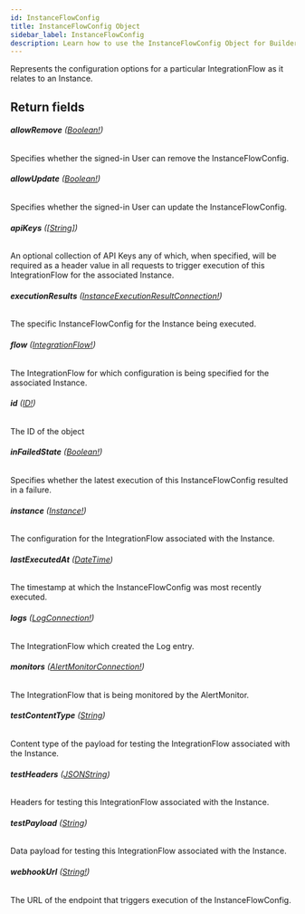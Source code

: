 ```yaml
---
id: InstanceFlowConfig
title: InstanceFlowConfig Object
sidebar_label: InstanceFlowConfig
description: Learn how to use the InstanceFlowConfig Object for Builder's API.
---
```


Represents the configuration options for a particular IntegrationFlow as it
relates to an Instance.

## Return fields

###### <b>allowRemove</b> ([Boolean!](/self-managed/composer/builder/api/schema/scalar/Boolean.mdx))

Specifies whether the signed-in User can remove the InstanceFlowConfig.

###### <b>allowUpdate</b> ([Boolean!](/self-managed/composer/builder/api/schema/scalar/Boolean.mdx))

Specifies whether the signed-in User can update the InstanceFlowConfig.

###### <b>apiKeys</b> ([[String]](/self-managed/composer/builder/api/schema/scalar/String.mdx))

An optional collection of API Keys any of which, when specified, will be required as a header value in all requests to trigger execution of this IntegrationFlow for the associated Instance.

###### <b>executionResults</b> ([InstanceExecutionResultConnection!](/self-managed/composer/builder/api/schema/object/InstanceExecutionResultConnection.mdx))

The specific InstanceFlowConfig for the Instance being executed.

###### <b>flow</b> ([IntegrationFlow!](/self-managed/composer/builder/api/schema/object/IntegrationFlow.mdx))

The IntegrationFlow for which configuration is being specified for the associated Instance.

###### <b>id</b> ([ID!](/self-managed/composer/builder/api/schema/scalar/ID.mdx))

The ID of the object

###### <b>inFailedState</b> ([Boolean!](/self-managed/composer/builder/api/schema/scalar/Boolean.mdx))

Specifies whether the latest execution of this InstanceFlowConfig resulted in a failure.

###### <b>instance</b> ([Instance!](/self-managed/composer/builder/api/schema/object/Instance.mdx))

The configuration for the IntegrationFlow associated with the Instance.

###### <b>lastExecutedAt</b> ([DateTime](/self-managed/composer/builder/api/schema/scalar/DateTime.mdx))

The timestamp at which the InstanceFlowConfig was most recently executed.

###### <b>logs</b> ([LogConnection!](/self-managed/composer/builder/api/schema/object/LogConnection.mdx))

The IntegrationFlow which created the Log entry.

###### <b>monitors</b> ([AlertMonitorConnection!](/self-managed/composer/builder/api/schema/object/AlertMonitorConnection.mdx))

The IntegrationFlow that is being monitored by the AlertMonitor.

###### <b>testContentType</b> ([String](/self-managed/composer/builder/api/schema/scalar/String.mdx))

Content type of the payload for testing the IntegrationFlow associated with the Instance.

###### <b>testHeaders</b> ([JSONString](/self-managed/composer/builder/api/schema/scalar/JSONString.mdx))

Headers for testing this IntegrationFlow associated with the Instance.

###### <b>testPayload</b> ([String](/self-managed/composer/builder/api/schema/scalar/String.mdx))

Data payload for testing this IntegrationFlow associated with the Instance.

###### <b>webhookUrl</b> ([String!](/self-managed/composer/builder/api/schema/scalar/String.mdx))

The URL of the endpoint that triggers execution of the InstanceFlowConfig.

